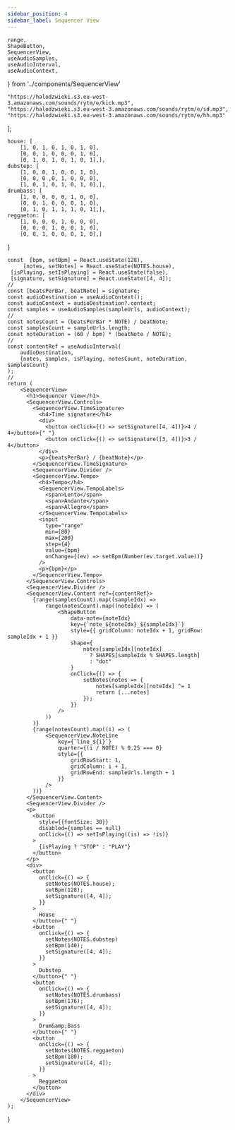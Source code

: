 ---
sidebar_position: 4
sidebar_label: Sequencer View
---
    range,
    ShapeButton,
    SequencerView,
    useAudioSamples,
    useAudioInterval,
    useAudioContext,
} from '../components/SequencerView'

    "https://halodzwieki.s3.eu-west-3.amazonaws.com/sounds/rytm/e/kick.mp3",
    "https://halodzwieki.s3.eu-west-3.amazonaws.com/sounds/rytm/e/sd.mp3",
    "https://halodzwieki.s3.eu-west-3.amazonaws.com/sounds/rytm/e/hh.mp3"
];



    house: [
        [1, 0, 1, 0, 1, 0, 1, 0],
        [0, 0, 1, 0, 0, 0, 1, 0],
        [0, 1, 0, 1, 0, 1, 0, 1],],
    dubstep: [
        [1, 0, 0, 1, 0, 0, 1, 0],
        [0, 0, 0 ,0, 1, 0, 0, 0],
        [1, 0, 1, 0, 1, 0, 1, 0],],
    drumbass: [
        [1, 0, 0, 0, 0, 1, 0, 0],
        [0, 0, 1, 0, 0, 0, 1, 0],
        [0, 1, 0, 1, 1, 1, 0, 1],],
    reggaeton: [
        [1, 0, 0, 0, 1, 0, 0, 0],
        [0, 0, 0, 1, 0, 0, 1, 0],
        [0, 0, 1, 0, 0, 0, 1, 0],]
}

    const  [bpm, setBpm] = React.useState(128),
         [notes, setNotes] = React.useState(NOTES.house),
     [isPlaying, setIsPlaying] = React.useState(false),
     [signature, setSignature] = React.useState([4, 4]);
    //
    const [beatsPerBar, beatNote] = signature;
    const audioDestination = useAudioContext();
    const audioContext = audioDestination?.context;
    const samples = useAudioSamples(sampleUrls, audioContext);
    //
    const notesCount = (beatsPerBar * NOTE) / beatNote;
    const samplesCount = sampleUrls.length;
    const noteDuration = (60 / bpm) * (beatNote / NOTE);
    //
    const contentRef = useAudioInterval(
        audioDestination,
        {notes, samples, isPlaying, notesCount, noteDuration, samplesCount}
    );
    //
    return (
        <SequencerView>
          <h1>Sequencer View</h1>
          <SequencerView.Controls>
            <SequencerView.TimeSignature>
              <h4>Time signature</h4>
              <div>
                <button onClick={() => setSignature([4, 4])}>4 / 4</button>{" "}
                <button onClick={() => setSignature([3, 4])}>3 / 4</button>
              </div>
              <p>{beatsPerBar} / {beatNote}</p>
            </SequencerView.TimeSignature>
            <SequencerView.Divider />
            <SequencerView.Tempo>
              <h4>Tempo</h4>
              <SequencerView.TempoLabels>
                <span>Lento</span>
                <span>Andante</span>
                <span>Allegro</span>
              </SequencerView.TempoLabels>
              <input
                type="range"
                min={80}
                max={200}
                step={4}
                value={bpm}
                onChange={(ev) => setBpm(Number(ev.target.value))}
              />
              <p>{bpm}</p>
            </SequencerView.Tempo>
          </SequencerView.Controls>
          <SequencerView.Divider />
          <SequencerView.Content ref={contentRef}>
            {range(samplesCount).map((sampleIdx) =>
                range(notesCount).map((noteIdx) => (
                    <ShapeButton
                        data-note={noteIdx}
                        key={`note_${noteIdx}_${sampleIdx}`}
                        style={{ gridColumn: noteIdx + 1, gridRow: sampleIdx + 1 }}
                        shape={
                            notes[sampleIdx][noteIdx]
                              ? SHAPES[sampleIdx % SHAPES.length]
                              : "dot"
                        }
                        onClick={() => {
                            setNotes(notes => {
                                notes[sampleIdx][noteIdx] ^= 1
                                return [...notes]
                            });
                        }}
                    />
                ))
            )}
            {range(notesCount).map((i) => (
                <SequencerView.NoteLine
                    key={`line_${i}`}
                    quarter={(i / NOTE) % 0.25 === 0}
                    style={{
                        gridRowStart: 1,
                        gridColumn: i + 1,
                        gridRowEnd: sampleUrls.length + 1
                    }}
                />
            ))}
          </SequencerView.Content>
          <SequencerView.Divider />
          <p>
            <button
              style={{fontSize: 30}}
              disabled={samples == null}
              onClick={() => setIsPlaying((is) => !is)}
            >
              {isPlaying ? "STOP" : "PLAY"}
            </button>
          </p>
          <div>
            <button
              onClick={() => {
                setNotes(NOTES.house);
                setBpm(128);
                setSignature([4, 4]);
              }}
            >
              House
            </button>{" "}
            <button
              onClick={() => {
                setNotes(NOTES.dubstep)
                setBpm(140);
                setSignature([4, 4]);
              }}
            >
              Dubstep
            </button>{" "}
            <button
              onClick={() => {
                setNotes(NOTES.drumbass)
                setBpm(176);
                setSignature([4, 4]);
              }}
            >
              Drum&amp;Bass
            </button>{" "}
            <button
              onClick={() => {
                setNotes(NOTES.reggaeton)
                setBpm(180);
                setSignature([4, 4]);
              }}
            >
              Reggaeton
            </button>
          </div>
        </SequencerView>
    );
}

